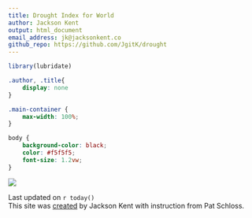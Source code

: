 ```yaml
---
title: Drought Index for World
author: Jackson Kent
output: html_document
email_address: jk@jacksonkent.co
github_repo: https://github.com/JgitK/drought
---
```


```r
library(lubridate)
```

```css
.author, .title{
    display: none
}

.main-container {
    max-width: 100%;
}

body {
    background-color: black;
    color: #f5f5f5;
    font-size: 1.2vw;
}
```

![](visuals/world_drought.png)

Last updated on `r today()`    
This site was [created](`r rmarkdown::metadata$github_repo`) by Jackson Kent with instruction from Pat Schloss. 